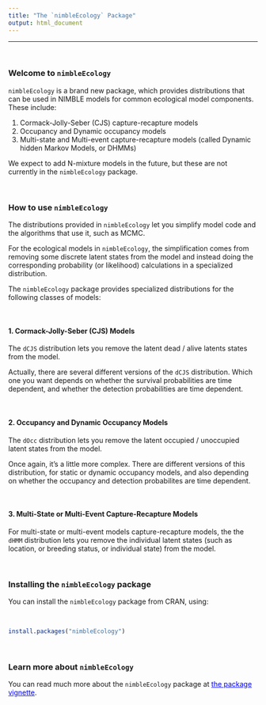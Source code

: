 ```yaml
---
title: "The `nimbleEcology` Package"
output: html_document
---
```


---

\   






### Welcome to `nimbleEcology`

`nimbleEcology` is a brand new package, which provides distributions that can be used in NIMBLE models for common ecological model components.  These include:

1. Cormack-Jolly-Seber (CJS) capture-recapture models
2. Occupancy  and Dynamic occupancy models
3. Multi-state and Multi-event capture-recapture models (called Dynamic hidden Markov Models, or DHMMs)

We expect to add N-mixture models in the future, but these are not currently in the `nimbleEcology` package.


\   

### How to use `nimbleEcology`

The distributions provided in `nimbleEcology` let you simplify model code and the algorithms that use it, such as MCMC.

For the ecological models in `nimbleEcology`, the simplification comes from removing some discrete latent states from the model and instead doing the corresponding probability (or likelihood) calculations in a specialized distribution.

The `nimbleEcology` package provides specialized distributions for the following classes of models:

\  

#### 1. Cormack-Jolly-Seber (CJS) Models

The `dCJS` distribution lets you remove the latent dead / alive latents states from the model.

Actually, there are several different versions of the `dCJS` distribution.  Which one you want depends on whether the survival probabilities are time dependent, and whether the detection probabilities are time dependent. 

\  

#### 2. Occupancy and Dynamic Occupancy Models

The `dOcc` distribution lets you remove the latent occupied / unoccupied latent states from the model.

Once again, it's a little more complex.  There are different versions of this distribution, for static or dynamic occupancy models, and also depending on whether the occupancy and detection probabilites are time dependent.

\  

#### 3. Multi-State or Multi-Event Capture-Recapture Models

For multi-state or multi-event models capture-recapture models, the the `dHMM` distribution lets you remove the individual latent states (such as location, or breeding status, or individual state) from the model.



\   

### Installing the `nimbleEcology` package

<!--
As of right now, the `nimbleEcology` package is only available on GitHub.  You can install it using the follwoing code:
library(devtools)
devtools::install_github("nimble-dev/nimbleEcology")
library(nimbleEcology)
-->

You can install the `nimbleEcology` package from CRAN, using:

\  

```r
install.packages("nimbleEcology")
```

\   

### Learn more about `nimbleEcology`

You can read much more about the `nimbleEcology` package at <a href="https://danielturek.github.io/nimble-inra-2019/Introduction_to_nimbleEcology" target="_blank" style="color: blue">the package vignette</a>.








\  

\  

\  

\  

\  

\  

\  

\  

\  

\  

\  

\  

\  

\  






